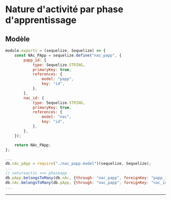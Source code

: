# Nature d'activité par phase d'apprentissage

## Modèle

```js title="./src/models/nac_papp.model.js"
module.exports = (sequelize, Sequelize) => {
    const NAc_PApp = sequelize.define("nac_papp", {
        papp_id: {
            type: Sequelize.STRING,
            primaryKey: true,
            references: {
                model: "papp",
                key: "id",
            },
        },
        nac_id: {
            type: Sequelize.STRING,
            primaryKey: true,
            references: {
                model: "nac",
                key: "id",
            },
        },
    });

    return NAc_PApp;
};
```

```js title="./src/models/index.js"
...
db.nAc_pApp = require("./nac_papp.model")(sequelize, Sequelize);
...
// natureactiv <=> phaseapp
db.pApp.belongsToMany(db.nAc, {through: "nac_papp", foreignKey: "papp_id",});
db.nAc.belongsToMany(db.pApp, {through: "nac_papp", foreignKey: "nac_id",});
...
```

-----
